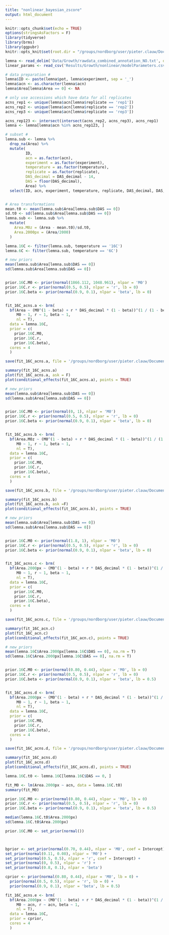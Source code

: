 ```yaml
---
title: "nonlinear_bayesian_zscore"
output: html_document
---
```


```r
knitr::opts_chunk$set(echo = TRUE)
options(stringsAsFactors = F)
library(tidyverse)
library(brms)
library(ggpubr)
knitr::opts_knit$set(root.dir = "/groups/nordborg/user/pieter.clauw/Documents/Experiments/UltimateQandD/")
```


```r
lemna <- read_delim('Data/Growth/rawdata_combined_annotation_NO.txt', delim = '\t')
linear_params <- read_csv('Results/Growth/nonlinear/modelParameters.csv')
```
```r
# data preparation #
lemna$ID <- paste(lemna$pot, lemna$experiment, sep = '_')
lemna$acn <- as.character(lemna$acn)
lemna$Area[lemna$Area == 0] <- NA

# only use accessions which have data for all replicates
acns_rep1 <- unique(lemna$acn[lemna$replicate == 'rep1'])
acns_rep2 <- unique(lemna$acn[lemna$replicate == 'rep2'])
acns_rep3 <- unique(lemna$acn[lemna$replicate == 'rep3'])

acns_rep123 <- intersect(intersect(acns_rep2, acns_rep3), acns_rep1)
lemna <- lemna[lemna$acn %in% acns_rep123, ]

# subset #
lemna.sub <- lemna %>%
  drop_na(Area) %>%
  mutate(
         ID,
         acn = as.factor(acn),
         experiment = as.factor(experiment),
         temperature = as.factor(temperature),
         replicate = as.factor(replicate),
         DAS_decimal = DAS_decimal - 14,
         DAS = floor(DAS_decimal),
         Area) %>%
  select(ID, acn, experiment, temperature, replicate, DAS_decimal, DAS, Area)


# Area transformations
mean.t0 <- mean(lemna.sub$Area[lemna.sub$DAS == 0])
sd.t0 <- sd(lemna.sub$Area[lemna.sub$DAS == 0])
lemna.sub <- lemna.sub %>%
  mutate(
    Area.M0z = (Area - mean.t0)/sd.t0,
    Area.2000px = (Area/2000)
  )

lemna.16C <- filter(lemna.sub, temperature == '16C')
lemna.6C <- filter(lemna.sub, temperature == '6C')
```


```r
# new priors
mean(lemna.sub$Area[lemna.sub$DAS == 0])
sd(lemna.sub$Area[lemna.sub$DAS == 0])


prior.16C.M0 <- prior(normal(1866.112, 1048.961), nlpar = 'M0')
prior.16C.r <- prior(normal(0.5, 0.5), nlpar = 'r', lb = 0)
prior.16C.beta <- prior(normal(0.9, 0.1), nlpar = 'beta', lb = 0)


fit_16C_acns.a <- brm(
  bf(Area ~ (M0^(1 - beta) + r * DAS_decimal * (1 - beta))^(1 / (1 - beta)),
     M0 ~ 1, r ~ 1, beta ~ 1,
     nl = T),
  data = lemna.16C,
  prior = c(
    prior.16C.M0,
    prior.16C.r,
    prior.16C.beta),
  cores = 4
  )

save(fit_16C_acns.a, file = '/groups/nordborg/user/pieter.clauw/Documents/Experiments/UltimateQandD/Results/Growth/nonlinear/fit_16C_acns.a.rda')

summary(fit_16C_acns.a)
plot(fit_16C_acns.a, ask = F)
plot(conditional_effects(fit_16C_acns.a), points = TRUE)
```


```r
# new priors
mean(lemna.sub$Area[lemna.sub$DAS == 0])
sd(lemna.sub$Area[lemna.sub$DAS == 0])


prior.16C.M0 <- prior(normal(0, 1), nlpar = 'M0')
prior.16C.r <- prior(normal(0.5, 0.5), nlpar = 'r', lb = 0)
prior.16C.beta <- prior(normal(0.9, 0.1), nlpar = 'beta', lb = 0)


fit_16C_acns.b <- brm(
  bf(Area.M0z ~ (M0^(1 - beta) + r * DAS_decimal * (1 - beta))^(1 / (1 - beta)),
     M0 ~ 1, r ~ 1, beta ~ 1,
     nl = T),
  data = lemna.16C,
  prior = c(
    prior.16C.M0,
    prior.16C.r,
    prior.16C.beta),
  cores = 4
  )

save(fit_16C_acns.b, file = '/groups/nordborg/user/pieter.clauw/Documents/Experiments/UltimateQandD/Results/Growth/nonlinear/fit_16C_acns.b.rda')

summary(fit_16C_acns.b)
plot(fit_16C_acns.b, ask =F)
plot(conditional_effects(fit_16C_acns.b), points = TRUE)
```

```r
# new priors
mean(lemna.sub$Area[lemna.sub$DAS == 0])
sd(lemna.sub$Area[lemna.sub$DAS == 0])


prior.16C.M0 <- prior(normal(1.8, 1), nlpar = 'M0')
prior.16C.r <- prior(normal(0.5, 0.5), nlpar = 'r', lb = 0)
prior.16C.beta <- prior(normal(0.9, 0.1), nlpar = 'beta', lb = 0)


fit_16C_acns.c <- brm(
  bf(Area.2000px ~ (M0^(1 - beta) + r * DAS_decimal * (1 - beta))^(1 / (1 - beta)),
     M0 ~ 1, r ~ 1, beta ~ 1,
     nl = T),
  data = lemna.16C,
  prior = c(
    prior.16C.M0,
    prior.16C.r,
    prior.16C.beta),
  cores = 4
  )

save(fit_16C_acns.c, file = '/groups/nordborg/user/pieter.clauw/Documents/Experiments/UltimateQandD/Results/Growth/nonlinear/fit_16C_acns.c.rda')

summary(fit_16C_acn.c)
plot(fit_16C_acn.c)
plot(conditional_effects(fit_16C_acn.c), points = TRUE)
```


```r
# new priors
mean(lemna.16C$Area.2000px[lemna.16C$DAS == 0], na.rm = T)
sd(lemna.16C$Area.2000px[lemna.16C$DAS == 0], na.rm = T)


prior.16C.M0 <- prior(normal(0.80, 0.44), nlpar = 'M0', lb = 0)
prior.16C.r <- prior(normal(0.5, 0.5), nlpar = 'r', lb = 0)
prior.16C.beta <- prior(normal(0.9, 0.1), nlpar = 'beta', lb = 0.5)


fit_16C_acns.d <- brm(
  bf(Area.2000px ~ (M0^(1 - beta) + r * DAS_decimal * (1 - beta))^(1 / (1 - beta)),
     M0 ~ 1, r ~ 1, beta ~ 1,
     nl = T),
  data = lemna.16C,
  prior = c(
    prior.16C.M0,
    prior.16C.r,
    prior.16C.beta),
  cores = 4
  )

save(fit_16C_acns.d, file = '/groups/nordborg/user/pieter.clauw/Documents/Experiments/UltimateQandD/Results/Growth/nonlinear/fit_16C_acns.d.rda')

summary(fit_16C_acns.d)
plot(fit_16C_acns.d)
plot(conditional_effects(fit_16C_acns.d), points = TRUE)
```


```r
lemna.16C.t0 <- lemna.16C[lemna.16C$DAS == 0, ]

fit_M0 <- lm(Area.2000px ~ acn, data = lemna.16C.t0)
summary(fit_M0)

prior.16C.M0 <- prior(normal(0.80, 0.44), nlpar = 'M0', lb = 0)
prior.16C.r <- prior(normal(0.5, 0.5), nlpar = 'r', lb = 0)
prior.16C.beta <- prior(normal(0.9, 0.1), nlpar = 'beta', lb = 0.5)

median(lemna.16C.t0$Area.2000px)
sd(lemna.16C.t0$Area.2000px)

prior.16C.M0 <- set_prior(normal())



bprior <- set_prior(normal(0.70, 0.44), nlpar = 'M0', coef = Intercept) +
set_prior(normal(0.11, 0.08), nlpar = 'M0') +
set_prior(normal(0.5, 0.5), nlpar = 'r', coef = Intercept) +
set_prior(normal(0, 0.5), nlpar = 'r') +
set_prior(normal(0.8, 0.1), nlpar = 'beta')

cprior <- prior(normal(0.80, 0.44), nlpar = 'M0', lb = 0) +
  prior(normal(0.5, 0.5), nlpar = 'r', lb = 0) +
  prior(normal(0.9, 0.1), nlpar = 'beta', lb = 0.5)

fit_16C_acns.e <- brm(
  bf(Area.2000px ~ (M0^(1 - beta) + r * DAS_decimal * (1 - beta))^(1 / (1 - beta)),
     M0 ~ acn, r ~ acn, beta ~ 1,
     nl = T),
  data = lemna.16C,
  prior = cprior,
  cores = 4
  )


```





